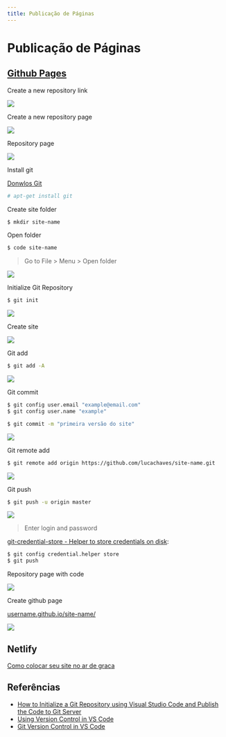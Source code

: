 ```yaml
---
title: Publicação de Páginas
---
```



# Publicação de Páginas

## [Github Pages](https://pages.github.com)

Create a new repository link

![](/imgs/deploy/create-a-new-repository-link.png)

Create a new repository page

![](/imgs/deploy/create-a-new-repository-page.png)

Repository page

![](/imgs/deploy/repository-page.png)

Install git

[Donwlos Git](https://git-scm.com/downloads)

```bash
# apt-get install git
```

Create site folder

```bash
$ mkdir site-name
```

Open folder

```bash
$ code site-name
```

> Go to File > Menu > Open folder

![](/imgs/deploy/open-folder.png)

Initialize Git Repository

```bash
$ git init
```

![](/imgs/deploy/git-initialize.png)

Create site

![](/imgs/deploy/create-site.png)

Git add

```bash
$ git add -A
```

![](/imgs/deploy/git-add.gif)

Git commit

```bash
$ git config user.email "example@email.com"
$ git config user.name "example"
```

```bash
$ git commit -m "primeira versão do site"
```

![](/imgs/deploy/git-commit.gif)

Git remote add

```bash
$ git remote add origin https://github.com/lucachaves/site-name.git
```

![](/imgs/deploy/git-remote-add.gif)

Git push

```bash
$ git push -u origin master
```

![](/imgs/deploy/git-push.gif)

> Enter login and password

[git-credential-store - Helper to store credentials on disk](https://git-scm.com/docs/git-credential-store):

```bash
$ git config credential.helper store
$ git push
```

Repository page with code

![](/imgs/deploy/new-repository-page.png)

Create github page

[username.github.io/site-name/](https://username.github.io/site-name/)

![](/imgs/deploy/create-github-pages.gif)

## Netlify

[Como colocar seu site no ar de graca](https://willianjusten.com.br/como-colocar-seu-site-no-ar-de-graca/)

## Referências

- [How to Initialize a Git Repository using Visual Studio Code and Publish the Code to Git Server](https://www.codeproject.com/Articles/1177391/How-to-Initialize-a-Git-Repository-using-Visual-St)
- [Using Version Control in VS Code](https://code.visualstudio.com/docs/editor/versioncontrol)
- [Git Version Control in VS Code](https://code.visualstudio.com/docs/introvideos/versioncontrol)
